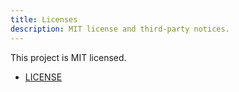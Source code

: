 ```yaml
---
title: Licenses
description: MIT license and third-party notices.
---
```


This project is MIT licensed.

- [LICENSE](https://github.com/tuliopc23/LiqUIdify/blob/main/LICENSE)
